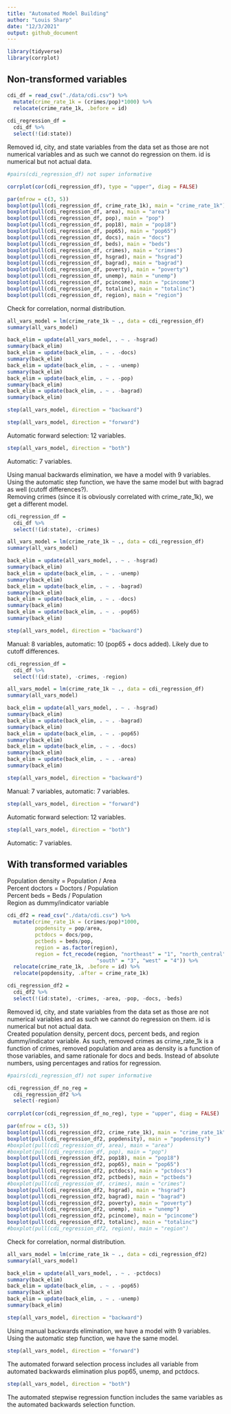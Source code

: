 ```yaml
---
title: "Automated Model Building"
author: "Louis Sharp"
date: "12/3/2021"
output: github_document
---
```


```r
library(tidyverse)
library(corrplot)
```

## Non-transformed variables

```r
cdi_df = read_csv("./data/cdi.csv") %>% 
  mutate(crime_rate_1k = (crimes/pop)*1000) %>% 
  relocate(crime_rate_1k, .before = id)
         
cdi_regression_df = 
  cdi_df %>% 
  select(!(id:state))
```

Removed id, city, and state variables from the data set as those are not numerical variables and as such we cannot do regression on them. id is numerical but not actual data.

```r
#pairs(cdi_regression_df) not super informative

corrplot(cor(cdi_regression_df), type = "upper", diag = FALSE)

par(mfrow = c(3, 5))
boxplot(pull(cdi_regression_df, crime_rate_1k), main = "crime_rate_1k")
boxplot(pull(cdi_regression_df, area), main = "area")
boxplot(pull(cdi_regression_df, pop), main = "pop")
boxplot(pull(cdi_regression_df, pop18), main = "pop18")
boxplot(pull(cdi_regression_df, pop65), main = "pop65")
boxplot(pull(cdi_regression_df, docs), main = "docs")
boxplot(pull(cdi_regression_df, beds), main = "beds")
boxplot(pull(cdi_regression_df, crimes), main = "crimes")
boxplot(pull(cdi_regression_df, hsgrad), main = "hsgrad")
boxplot(pull(cdi_regression_df, bagrad), main = "bagrad")
boxplot(pull(cdi_regression_df, poverty), main = "poverty")
boxplot(pull(cdi_regression_df, unemp), main = "unemp")
boxplot(pull(cdi_regression_df, pcincome), main = "pcincome")
boxplot(pull(cdi_regression_df, totalinc), main = "totalinc")
boxplot(pull(cdi_regression_df, region), main = "region")
```

Check for correlation, normal distribution.

```r
all_vars_model = lm(crime_rate_1k ~ ., data = cdi_regression_df)
summary(all_vars_model)

back_elim = update(all_vars_model, . ~ . -hsgrad)
summary(back_elim)
back_elim = update(back_elim, . ~ . -docs)
summary(back_elim)
back_elim = update(back_elim, . ~ . -unemp)
summary(back_elim)
back_elim = update(back_elim, . ~ . -pop)
summary(back_elim)
back_elim = update(back_elim, . ~ . -bagrad)
summary(back_elim)

step(all_vars_model, direction = "backward")
```

```r
step(all_vars_model, direction = "forward")
```

Automatic forward selection: 12 variables.

```r
step(all_vars_model, direction = "both")
```

Automatic: 7 variables.

Using manual backwards elimination, we have a model with 9 variables. Using the automatic step function, we have the same model but with bagrad as well (cutoff differences?).\
Removing crimes (since it is obviously correlated with crime_rate_1k), we get a different model.

```r
cdi_regression_df = 
  cdi_df %>% 
  select(!(id:state), -crimes)

all_vars_model = lm(crime_rate_1k ~ ., data = cdi_regression_df)
summary(all_vars_model)

back_elim = update(all_vars_model, . ~ . -hsgrad)
summary(back_elim)
back_elim = update(back_elim, . ~ . -unemp)
summary(back_elim)
back_elim = update(back_elim, . ~ . -bagrad)
summary(back_elim)
back_elim = update(back_elim, . ~ . -docs)
summary(back_elim)
back_elim = update(back_elim, . ~ . -pop65)
summary(back_elim)

step(all_vars_model, direction = "backward")
```

Manual: 8 variables, automatic: 10 (pop65 + docs added). Likely due to cutoff differences.

```r
cdi_regression_df = 
  cdi_df %>% 
  select(!(id:state), -crimes, -region)

all_vars_model = lm(crime_rate_1k ~ ., data = cdi_regression_df)
summary(all_vars_model)

back_elim = update(all_vars_model, . ~ . -hsgrad)
summary(back_elim)
back_elim = update(back_elim, . ~ . -bagrad)
summary(back_elim)
back_elim = update(back_elim, . ~ . -pop65)
summary(back_elim)
back_elim = update(back_elim, . ~ . -docs)
summary(back_elim)
back_elim = update(back_elim, . ~ . -area)
summary(back_elim)

step(all_vars_model, direction = "backward")
```

Manual: 7 variables, automatic: 7 variables.

```r
step(all_vars_model, direction = "forward")
```

Automatic forward selection: 12 variables.

```r
step(all_vars_model, direction = "both")
```

Automatic: 7 variables.

## With transformed variables

Population density = Population / Area\
Percent doctors = Doctors / Population\
Percent beds = Beds / Population\
Region as dummy/indicator variable

```r
cdi_df2 = read_csv("./data/cdi.csv") %>% 
  mutate(crime_rate_1k = (crimes/pop)*1000,
         popdensity = pop/area,
         pctdocs = docs/pop,
         pctbeds = beds/pop,
         region = as.factor(region),
         region = fct_recode(region, "northeast" = "1", "north_central" = "2",
                             "south" = "3", "west" = "4")) %>% 
  relocate(crime_rate_1k, .before = id) %>% 
  relocate(popdensity, .after = crime_rate_1k)

cdi_regression_df2 = 
  cdi_df2 %>% 
  select(!(id:state), -crimes, -area, -pop, -docs, -beds)
```

Removed id, city, and state variables from the data set as those are not numerical variables and as such we cannot do regression on them. id is numerical but not actual data.\
Created population density, percent docs, percent beds, and region dummy/indicator variable. As such, removed crimes as crime_rate_1k is a function of crimes, removed population and area as density is a function of those variables, and same rationale for docs and beds. Instead of absolute numbers, using percentages and ratios for regression.

```r
#pairs(cdi_regression_df) not super informative

cdi_regression_df_no_reg =
  cdi_regression_df2 %>% 
  select(-region)
  
corrplot(cor(cdi_regression_df_no_reg), type = "upper", diag = FALSE)

par(mfrow = c(3, 5))
boxplot(pull(cdi_regression_df2, crime_rate_1k), main = "crime_rate_1k")
boxplot(pull(cdi_regression_df2, popdensity), main = "popdensity")
#boxplot(pull(cdi_regression_df, area), main = "area")
#boxplot(pull(cdi_regression_df, pop), main = "pop")
boxplot(pull(cdi_regression_df2, pop18), main = "pop18")
boxplot(pull(cdi_regression_df2, pop65), main = "pop65")
boxplot(pull(cdi_regression_df2, pctdocs), main = "pctdocs")
boxplot(pull(cdi_regression_df2, pctbeds), main = "pctbeds")
#boxplot(pull(cdi_regression_df, crimes), main = "crimes")
boxplot(pull(cdi_regression_df2, hsgrad), main = "hsgrad")
boxplot(pull(cdi_regression_df2, bagrad), main = "bagrad")
boxplot(pull(cdi_regression_df2, poverty), main = "poverty")
boxplot(pull(cdi_regression_df2, unemp), main = "unemp")
boxplot(pull(cdi_regression_df2, pcincome), main = "pcincome")
boxplot(pull(cdi_regression_df2, totalinc), main = "totalinc")
#boxplot(pull(cdi_regression_df2, region), main = "region")
```

Check for correlation, normal distribution.

```r
all_vars_model = lm(crime_rate_1k ~ ., data = cdi_regression_df2)
summary(all_vars_model)

back_elim = update(all_vars_model, . ~ . -pctdocs)
summary(back_elim)
back_elim = update(back_elim, . ~ . -pop65)
summary(back_elim)
back_elim = update(back_elim, . ~ . -unemp)
summary(back_elim)

step(all_vars_model, direction = "backward")
```

Using manual backwards elimination, we have a model with 9 variables. Using the automatic step function, we have the same model.

```r
step(all_vars_model, direction = "forward")
```

The automated forward selection process includes all variable from automated backwards elimination plus pop65, unemp, and pctdocs.

```r
step(all_vars_model, direction = "both")
```

The automated stepwise regression function includes the same variables as the automated backwards selection function.